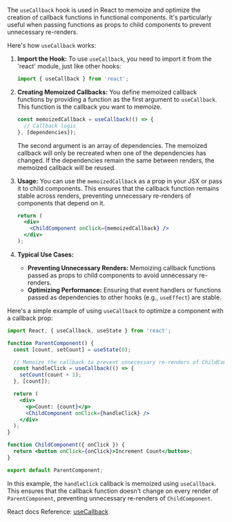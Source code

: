 The `useCallback` hook is used in React to memoize and optimize the creation of callback functions in functional
components. It's particularly useful when passing functions as props to child components to prevent unnecessary
re-renders.

Here's how `useCallback` works:

1. **Import the Hook:** To use `useCallback`, you need to import it from the 'react' module, just like other hooks:

   ```jsx
   import { useCallback } from 'react';
   ```

2. **Creating Memoized Callbacks:** You define memoized callback functions by providing a function as the first argument
   to `useCallback`. This function is the callback you want to memoize.

   ```jsx
   const memoizedCallback = useCallback(() => {
     // Callback logic
   }, [dependencies]);
   ```

   The second argument is an array of dependencies. The memoized callback will only be recreated when one of the
   dependencies has changed. If the dependencies remain the same between renders, the memoized callback will be reused.

3. **Usage:** You can use the `memoizedCallback` as a prop in your JSX or pass it to child components. This ensures that
   the callback function remains stable across renders, preventing unnecessary re-renders of components that depend on
   it.

   ```jsx
   return (
     <div>
       <ChildComponent onClick={memoizedCallback} />
     </div>
   );
   ```

4. **Typical Use Cases:**
   - **Preventing Unnecessary Renders:** Memoizing callback functions passed as props to child components to avoid
     unnecessary re-renders.
   - **Optimizing Performance:** Ensuring that event handlers or functions passed as dependencies to other hooks (e.g.,
     `useEffect`) are stable.

Here's a simple example of using `useCallback` to optimize a component with a callback prop:

```jsx
import React, { useCallback, useState } from 'react';

function ParentComponent() {
  const [count, setCount] = useState(0);

  // Memoize the callback to prevent unnecessary re-renders of ChildComponent
  const handleClick = useCallback(() => {
    setCount(count + 1);
  }, [count]);

  return (
    <div>
      <p>Count: {count}</p>
      <ChildComponent onClick={handleClick} />
    </div>
  );
}

function ChildComponent({ onClick }) {
  return <button onClick={onClick}>Increment Count</button>;
}

export default ParentComponent;
```

In this example, the `handleClick` callback is memoized using `useCallback`. This ensures that the callback function
doesn't change on every render of `ParentComponent`, preventing unnecessary re-renders of `ChildComponent`.

React docs Reference: [useCallback](https://react.dev/reference/react/useCallback)
